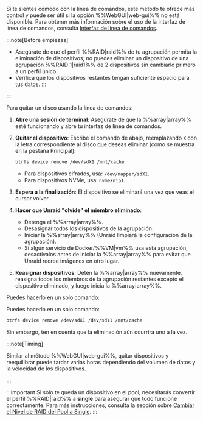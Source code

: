 Si te sientes cómodo con la línea de comandos, este método te ofrece más control y puede ser útil si la opción %%WebGUI|web-gui%% no está disponible. Para obtener más información sobre el uso de la interfaz de línea de comandos, consulta [Interfaz de línea de comandos](../../../system-administration/advanced-tools/command-line-interface.mdx).

:::note[Before empiezas]
- Asegúrate de que el perfil %%RAID|raid%% de tu agrupación permita la eliminación de dispositivos; no puedes eliminar un dispositivo de una agrupación %%RAID 1|raid1%% de 2 dispositivos sin cambiarlo primero a un perfil único.
- Verifica que los dispositivos restantes tengan suficiente espacio para tus datos.
:::

:::

Para quitar un disco usando la línea de comandos:

1. **Abre una sesión de terminal**: Asegúrate de que la %%array|array%% esté funcionando y abre tu interfaz de línea de comandos.

2. **Quitar el dispositivo**: Escribe el comando de abajo, reemplazando `X` con la letra correspondiente al disco que deseas eliminar (como se muestra en la pestaña Principal):

   ```bash
   btrfs device remove /dev/sdX1 /mnt/cache
   ```

   - Para dispositivos cifrados, usa: `/dev/mapper/sdX1`.
   - Para dispositivos NVMe, usa: `nvmeXn1p1`.

3. **Espera a la finalización**: El dispositivo se eliminará una vez que veas el cursor volver.

4. **Hacer que Unraid "olvide" el miembro eliminado**:
   - Detenga el %%array|array%%.
   - Desasignar todos los dispositivos de la agrupación.
   - Iniciar la %%array|array%% (Unraid limpiará la configuración de la agrupación).
   - Si algún servicio de Docker/%%VM|vm%% usa esta agrupación, desactívalos antes de iniciar la %%array|array%% para evitar que Unraid recree imágenes en otro lugar.

5. **Reasignar dispositivos**: Detén la %%array|array%% nuevamente, reasigna todos los miembros de la agrupación restantes excepto el dispositivo eliminado, y luego inicia la %%array|array%%.

Puedes hacerlo en un solo comando:

Puedes hacerlo en un solo comando:

```bash
btrfs device remove /dev/sdX1 /dev/sdY1 /mnt/cache
```

Sin embargo, ten en cuenta que la eliminación aún ocurrirá uno a la vez.

:::note\[Timing]

Similar al método %%WebGUI|web-gui%%, quitar dispositivos y reequilibrar puede tardar varias horas dependiendo del volumen de datos y la velocidad de los dispositivos.

:::

:::important
Si solo te queda un dispositivo en el pool, necesitarás convertir el perfil %%RAID|raid%% a **single** para asegurar que todo funcione correctamente. Para más instrucciones, consulta la sección sobre [Cambiar el Nivel de RAID del Pool a Single](#changing-pool-raid-levels).
:::
